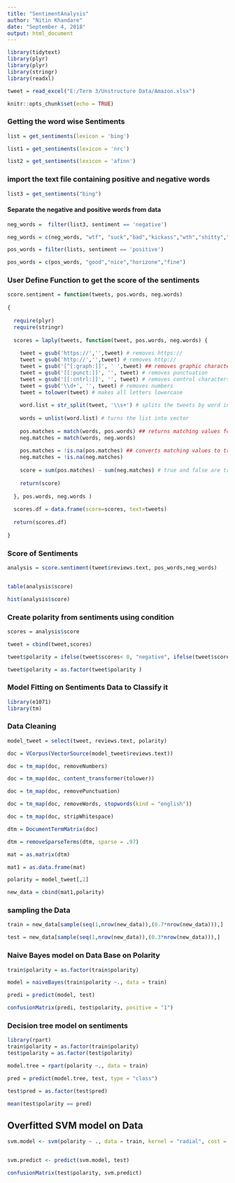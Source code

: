 ---
title: "SentimentAnalysis"
author: "Nitin Khandare"
date: "September 4, 2018"
output: html_document
---

```{r setup, include=FALSE}
library(tidytext)
library(plyr)
library(plyr)
library(stringr)
library(readxl)

tweet = read_excel("E:/Term 3/Unstructure Data/Amazon.xlsx")

knitr::opts_chunk$set(echo = TRUE)
```

### Getting the word wise Sentiments
```{r}
list = get_sentiments(lexicon = 'bing')
```

```{r}
list1 = get_sentiments(lexicon = 'nrc')
```

```{r}
list2 = get_sentiments(lexicon = 'afinn')
```

### import the text file containing positive and negative words
```{r}
list3 = get_sentiments("bing")
```


#### Separate the negative and positive words from data
```{r}
neg_words =  filter(list3, sentiment == 'negative') 

neg_words = c(neg_words, "wtf", "suck","bad","kickass","wth","shitty","horrible","worse","back","ugly","freaking","no")

pos_words = filter(lists, sentiment == 'positive')

pos_words = c(pos_words, "good","nice","horizone","fine")

```



### User Define Function to get the score of the sentiments
```{r}
score.sentiment = function(tweets, pos.words, neg.words)
  
{
  
  require(plyr)
  require(stringr)
  
  scores = laply(tweets, function(tweet, pos.words, neg.words) {
    
    tweet = gsub('https://','',tweet) # removes https://
    tweet = gsub('http://','',tweet) # removes http://
    tweet = gsub('[^[:graph:]]', ' ',tweet) ## removes graphic characters like emoticons 
    tweet = gsub('[[:punct:]]', '', tweet) # removes punctuation 
    tweet = gsub('[[:cntrl:]]', '', tweet) # removes control characters
    tweet = gsub('\\d+', '', tweet) # removes numbers
    tweet = tolower(tweet) # makes all letters lowercase
    
    word.list = str_split(tweet, '\\s+') # splits the tweets by word in a list
    
    words = unlist(word.list) # turns the list into vector
    
    pos.matches = match(words, pos.words) ## returns matching values for words from list 
    neg.matches = match(words, neg.words)
    
    pos.matches = !is.na(pos.matches) ## converts matching values to true of false
    neg.matches = !is.na(neg.matches)
    
    score = sum(pos.matches) - sum(neg.matches) # true and false are treated as 1 and 0 so they can be added
    
    return(score)
    
  }, pos.words, neg.words )
  
  scores.df = data.frame(score=scores, text=tweets)
  
  return(scores.df)
  
}

```

### Score of Sentiments
```{r}

analysis = score.sentiment(tweet$reviews.text, pos_words,neg_words)


table(analysis$score)

hist(analysis$score)
```

### Create polarity from sentiments using condition
```{r}
scores = analysis$score

tweet = cbind(tweet,scores)

tweet$polarity = ifelse(tweet$scores< 0, "negative", ifelse(tweet$scores > 0 ,"positive","netural"))

tweet$polarity = as.factor(tweet$polarity )

```


### Model Fitting on Sentiments Data to Classify it
```{r}
library(e1071)
library(tm)
```

### Data Cleaning 
```{r}
model_tweet = select(tweet, reviews.text, polarity)

doc = VCorpus(VectorSource(model_tweet$reviews.text))

doc = tm_map(doc, removeNumbers)

doc = tm_map(doc, content_transformer(tolower))

doc = tm_map(doc, removePunctuation)

doc = tm_map(doc, removeWords, stopwords(kind = "english"))

doc = tm_map(doc, stripWhitespace)

dtm = DocumentTermMatrix(doc)

dtm = removeSparseTerms(dtm, sparse = .97)

mat = as.matrix(dtm)

mat1 = as.data.frame(mat)

polarity = model_tweet[,2]

new_data = cbind(mat1,polarity)


```


### sampling the Data
```{r}

train = new_data[sample(seq(1,nrow(new_data)),(0.7*nrow(new_data))),]

test = new_data[sample(seq(1,nrow(new_data)),(0.3*nrow(new_data))),]

```

### Naive Bayes model on Data Base on Polarity
```{r}

train$polarity = as.factor(train$polarity)

model = naiveBayes(train$polarity ~., data = train)

predi = predict(model, test)

confusionMatrix(predi, test$polarity, positive = "1")
```


### Decision tree model on sentiments
```{r}
library(rpart)
train$polarity = as.factor(train$polarity)
test$polarity = as.factor(test$polarity)

model.tree = rpart(polarity ~., data = train)

pred = predict(model.tree, test, type = "class")

test$pred = as.factor(test$pred)

mean(test$polarity == pred)
```

## Overfitted SVM model on Data
```{r}
svm.model <- svm(polarity ~ ., data = train, kernel = "radial", cost = 3, gamma = 0.1)


svm.predict <- predict(svm.model, test)

confusionMatrix(test$polarity, svm.predict)


```


